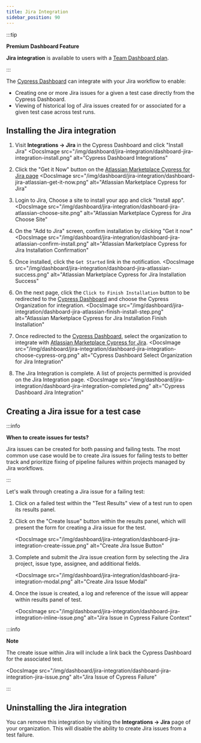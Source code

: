 ```yaml
---
title: Jira Integration
sidebar_position: 90
---
```


:::tip

<strong class="alert-header">
  <Icon name="star"></Icon> Premium Dashboard Feature
</strong>

**Jira integration** is available to users with a
[Team Dashboard plan](https://cypress.io/pricing).

:::

The [Cypress Dashboard](https://on.cypress.io/dashboard) can integrate with your
Jira workflow to enable:

- Creating one or more Jira issues for a given a test case directly from the
  Cypress Dashboard.
- Viewing of historical log of Jira issues created for or associated for a given
  test case across test runs.

## Installing the Jira integration

1. Visit **Integrations → Jira** in the Cypress Dashboard and click "Install
   Jira"
   <DocsImage
     src="/img/dashboard/jira-integration/dashboard-jira-integration-install.png"
     alt="Cypress Dashboard Integrations"
   ></DocsImage>
2. Click the "Get it Now" button on the
   [Atlassian Marketplace Cypress for Jira page](https://marketplace.atlassian.com/apps/1224341/cypress-for-jira?hosting=cloud&tab=overview)
   <DocsImage
     src="/img/dashboard/jira-integration/dashboard-jira-atlassian-get-it-now.png"
     alt="Atlassian Marketplace Cypress for Jira"
   ></DocsImage>
3. Login to Jira, Choose a site to install your app and click "Install app".
   <DocsImage
     src="/img/dashboard/jira-integration/dashboard-jira-atlassian-choose-site.png"
     alt="Atlassian Marketplace Cypress for Jira Choose Site"
   ></DocsImage>
4. On the "Add to Jira" screen, confirm installation by clicking "Get it now"
   <DocsImage
     src="/img/dashboard/jira-integration/dashboard-jira-atlassian-confirm-install.png"
     alt="Atlassian Marketplace Cypress for Jira Installation Confirmation"
   ></DocsImage>
5. Once installed, click the `Get Started` link in the notification.
   <DocsImage
     src="/img/dashboard/jira-integration/dashboard-jira-atlassian-success.png"
     alt="Atlassian Marketplace Cypress for Jira Installation Success"
   ></DocsImage>
6. On the next page, click the `Click to Finish Installation` button to be
   redirected to the [Cypress Dashboard](https://www.cypress.io/dashboard/) and
   choose the Cypress Organization for integration.
   <DocsImage
     src="/img/dashboard/jira-integration/dashboard-jira-atlassian-finish-install-step.png"
     alt="Atlassian Marketplace Cypress for Jira Installation Finish Installation"
   ></DocsImage>
7. Once redirected to the
   [Cypress Dashboard](https://www.cypress.io/dashboard/), select the
   organization to integrate with
   [Atlassian Marketplace Cypress for Jira](https://marketplace.atlassian.com/apps/1224341/cypress-for-jira?hosting=cloud&tab=overview).
   <DocsImage
     src="/img/dashboard/jira-integration/dashboard-jira-integration-choose-cypress-org.png"
     alt="Cypress Dashboard Select Organization for Jira Integration"
   ></DocsImage>
8. The Jira Integration is complete. A list of projects permitted is provided on
   the Jira Integration page.
   <DocsImage
     src="/img/dashboard/jira-integration/dashboard-jira-integration-completed.png"
     alt="Cypress Dashboard Jira Integration"
   ></DocsImage>

## Creating a Jira issue for a test case

:::info

<strong class="alert-header">When to create issues for tests?</strong>

Jira issues can be created for both passing and failing tests. The most common
use case would be to create Jira issues for failing tests to better track and
prioritize fixing of pipeline failures within projects managed by Jira
workflows.

:::

Let's walk through creating a Jira issue for a failing test:

1. Click on a failed test within the "Test Results" view of a test run to open
   its results panel.

2. Click on the "Create Issue" button within the results panel, which will
   present the form for creating a Jira issue for the test.

   <DocsImage
     src="/img/dashboard/jira-integration/dashboard-jira-integration-create-issue.png"
     alt="Create Jira Issue Button"
   ></DocsImage>

3. Complete and submit the Jira issue creation form by selecting the Jira
   project, issue type, assignee, and additional fields.

   <DocsImage
     src="/img/dashboard/jira-integration/dashboard-jira-integration-modal.png"
     alt="Create Jira Issue Modal"
   ></DocsImage>

4. Once the issue is created, a log and reference of the issue will appear
   within results panel of test.

   <DocsImage
     src="/img/dashboard/jira-integration/dashboard-jira-integration-inline-issue.png"
     alt="Jira Issue in Cypress Failure Context"
   ></DocsImage>

:::info

<strong class="alert-header">Note</strong>

The create issue within Jira will include a link back the Cypress Dashboard for
the associated test.

<DocsImage
  src="/img/dashboard/jira-integration/dashboard-jira-integration-jira-issue.png"
  alt="Jira Issue of Cypress Failure"
></DocsImage>

:::

## Uninstalling the Jira integration

You can remove this integration by visiting the **Integrations → Jira** page of
your organization. This will disable the ability to create Jira issues from a
test failure.

